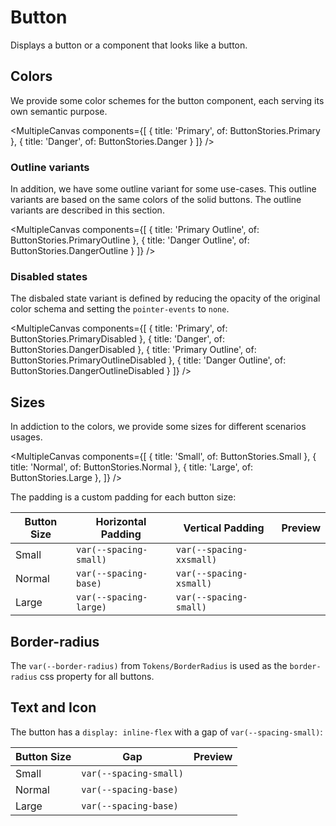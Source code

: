 
<Meta of={ButtonStories} />

# Button

Displays a button or a component that looks like a button.

## Colors

We provide some color schemes for the button component, each serving its own semantic purpose.

<MultipleCanvas
  components={[
    { title: 'Primary', of: ButtonStories.Primary },
    { title: 'Danger', of: ButtonStories.Danger }
  ]}
/>

### Outline variants

In addition, we have some outline variant for some use-cases. This outline variants are based on the same colors of the solid buttons. The outline variants are described in this section.

<MultipleCanvas
  components={[
    { title: 'Primary Outline', of: ButtonStories.PrimaryOutline },
    { title: 'Danger Outline', of: ButtonStories.DangerOutline }
  ]}
/>

### Disabled states

The disbaled state variant is defined by reducing the opacity of the original color schema and setting the `pointer-events` to `none`.

<MultipleCanvas
  components={[
    { title: 'Primary', of: ButtonStories.PrimaryDisabled },
    { title: 'Danger', of: ButtonStories.DangerDisabled },
    { title: 'Primary Outline', of: ButtonStories.PrimaryOutlineDisabled },
    { title: 'Danger Outline', of: ButtonStories.DangerOutlineDisabled }
  ]}
/>

## Sizes

In addiction to the colors, we provide some sizes for different scenarios usages.

<MultipleCanvas
  components={[
    { title: 'Small', of: ButtonStories.Small },
    { title: 'Normal', of: ButtonStories.Normal },
    { title: 'Large', of: ButtonStories.Large },
  ]}
/>

The padding is a custom padding for each button size:

| Button Size  | Horizontal Padding      | Vertical Padding         | Preview                             |
| ------------ | ----------------------- | ------------------------ | ----------------------------------- |
| Small        | `var(--spacing-small)`  | `var(--spacing-xxsmall)` | <Story of={ButtonStories.Small} />  |
| Normal       | `var(--spacing-base)`   | `var(--spacing-xsmall)`  | <Story of={ButtonStories.Normal} /> |
| Large        | `var(--spacing-large)`  | `var(--spacing-small)`   | <Story of={ButtonStories.Large} />  |

## Border-radius

The `var(--border-radius)` from `Tokens/BorderRadius` is used as the `border-radius` css property for all buttons.

## Text and Icon

The button has a `display: inline-flex` with a gap of `var(--spacing-small)`:

| Button Size  | Gap                     | Preview                                         |
| ------------ | ----------------------- | ----------------------------------------------- |
| Small        | `var(--spacing-small)`  | <Story of={ButtonStories.DeleteButtonSmall} />  |
| Normal       | `var(--spacing-base)`   | <Story of={ButtonStories.DeleteButton} />       |
| Large        | `var(--spacing-base)`   | <Story of={ButtonStories.DeleteButtonLarge} />  |
